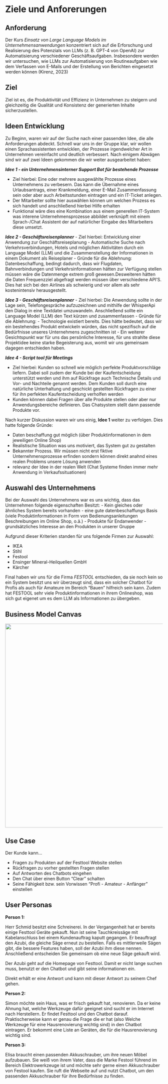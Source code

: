 # Ziele und Anforerungen

## Anforderung

Der Kurs *Einsatz von Large Language Models im Unternehmensanwendungen* konzentriert sich auf die Erforschung und Realisierung des Potenzials von LLMs (z. B. GPT-4 von OpenAI) zur Automatisierung verschiedener Geschäftsaufgaben. Insbesondere werden wir untersuchen, wie LLMs zur Automatisierung von Routineaufgaben wie dem Verfassen von E-Mails und der Erstellung von Berichten eingesetzt werden können (Kirenz, 2023)

## Ziel

Ziel ist es, die Produktivität und Effizienz in Unternehmen zu steigern und gleichzeitig die Qualität und Konsistenz der generierten Inhalte sicherzustellen.

## Ideen Entwicklung

Zu Beginn, waren wir auf der Suche nach einer passenden Idee, die alle Anforderungen abdeckt. Schnell war uns in der Gruppe klar, wir wollen einen Sprachassistenten entwicklen, der Prozesse irgendwelcher Art in Unternehmen vereinfacht und deutlich verbessert.
Nach einigem Abwägen sind wir auf zwei Ideen gekommen die wir weiter ausgearbeitet haben:

***Idee 1 - ein Unternehmensinterner Support Bot für bestehende Prozesse***

- Ziel hierbei: Eine oder mehrere ausgewählte Prozesse eines Unternehmens zu verbesern. Das kann die Übernahme eines Urlaubsantrags, einer Krankmeldung, einer E-Mail Zusammenfassung sein oder aber auch Arbeitsstunden eintragen und ein IT-Ticket anlegen. 
- Der Mitarbeiter sollte hier auswählen können um welchen Prozess es sich handelt und anschließend hierbei Hilfe erhalten
- Funktional wäre dies eine Kombination aus einem generellen IT-System was interene Unternehmensprozesse abbildet verknüpft mit einem Sprach-/Chat Assistent der auf natürlicher Eingabe des Mitarbeiters diese umsetzt.

***Idee 2 - Geschäftsreisenplanner***
- Ziel hierbei: Entwicklung einer Anwendung zur Geschäftsreiseplanung
- Automatische Suche nach Verkehrsverbindungen, Hotels und möglichen Aktivitäten durch ein Language Model (LLM) und die Zusammenstellung der Informationen in einem Dokument als Reiseplaner
- Gründe für die Ablehnung: Datenbeschaffung, bedingt dadurch, dass wir Flugdaten, Bahnverbindungen und Verkehrsinformationen hätten zur Verfügung stellen müssen wäre die Datenmenge extrem groß gewesen.Desweiteren hätten   die Daten Frequenzziel  abgefragt werden müssen über verschiedene API’S. Dies hat sich bei den Airlines als schwierig und vor allem als sehr kostenintensiv herausgestellt. 

***Idee 3 - Geschäftsreisenplanner***
- Ziel hierbei: Die Anwendung sollte in der Lage sein, Telefongespräche aufzuzeichnen und mithilfe der WhisperApi den Dialog in eine Textdatei umzuwandeln. Anschließend sollte ein Language Model (LLM) den Text kürzen und zusammenfassen
- Gründe für  die Ablehnung: - Technologie existiert bereits. Dies hätte bedeutet, dass wir ein bestehendes Produkt entwickeln würden, das nicht spezifisch auf die Bedürfnisse unseres Unternehmens zugeschnitten ist
- Ein weiterer Gesichtspunkt war für uns das persönliche Interesse, für uns strahlte diese Projektidee keine starke Begeisterung aus, womit wir uns gemeinsam dagegen entschieden haben. 

***Idee 4 - Script tool für Meetings ***

- Ziel hierbei: Kunden so schnell wie möglich perfekte Produktvorschläge liefern. Dabei soll zudem der Kunde bei der Kaufentscheidung unterstützt werden und ihm auf Rückfrage auch Technische Details und Vor- und Nachteile genannt werden. Dem Kunden soll durch eine natürliche Unterhaltung und geschickt gestellten Rückfragen zu einer für ihn perfekten Kaufentscheidung verholfen werden
- Kunden können dabei Fragen über alle Produkte stellen oder aber nur Anwendungsbereiche definieren. Das Chatsystem stellt dann passende Produkte vor.


Nach kurzer Diskussion waren wir uns einig, **Idee 1** weiter zu verfolgen. Dies hatte folgende Gründe:

- Daten beschaffung gut möglich (über Produktinformationen in dem jeweiligen Online Shop)
- Realistische Situation was uns motiviert, das System gut zu gestalten
- Bekannter Prozess. Wir müssen nicht erst fiktive Unternehmensprozesse erfinden sondern können direkt anahnd eines realen Problems unsere Lösung anwenden
- relevanz der Idee in der realen Welt (Chat Systeme finden immer mehr Anwendung in Verkaufssituationen)

## Auswahl des Unternehmens

Bei der Auswahl des Unternehmens war es uns wichtig, dass das Unternehmen folgende eigenschaften Besitzt:
- Kein gleiches oder ähnliches System bereits vorhanden
- eine gute datenbeschaffungs Basis (viele Produktinformationen in Form von Bedienungsanleitungen Beschreibungen im Online Shop, o.ä.)
- Produkte für Endanwender
- grundsätzliches Interesse an den Produkten in unserer Gruppe

Aufgrund dieser Kriterien standen für uns folgende Firmen zur Auswahl:

- IKEA
- Stihl
- Festool
- Ensinger Mineral-Heilquellen GmbH
- Kärcher 

Final haben wir uns für die Firma *FESTOOL* entschieden, da sie noch kein so ein System besitzt uns wir überzeugt sind, dass ein solcher Chatbot für Profis als auch für Amateure im Bereich "Bauen" hilfreich sein kann. Zudem hat FESTOOL sehr viele Produktinformationen in ihrem Onlineshop, was sich gut eigenet um es dem LLM als Informationen zu übergeben.

## Business Model Canvas

<img src="images/Business_Model_Canvas.png" width="650">


## Use Case

Der Kunde kann...

- Fragen zu Produkten auf der Festtool Website stellen
- Rückfragen zu vorher gestellten Fragen stellen
- Auf Antworten des Chatbots eingehen
- Den Chat über einen Button “Clear” schalten
- Seine Fähigkeit bzw. sein Vorwissen "Profi - Amateur - Anfänger" einstellen



## User Personas

**Person 1:**

Herr Schmid besitzt eine Schreinerei. In der Vergangenheit hat er bereits einige Festtool Geräte gekauft. Nun ist seine Tauchkreissäge mit Kabelanschluss bei einem Kundenauftrag kaputt gegangen. Er beauftragt den Azubi, die gleiche Säge erneut zu bestellen. Falls es mittlerweile Sägen gibt, die bessere Features haben, soll der Azubi ihm diese nennen. Anschließend entscheiden Sie gemeinsam ob eine neue Säge gekauft wird.

Der Azubi geht auf die Homepage von Festtool. Damit er nicht lange suchen muss, benutzt er den Chatbot und gibt seine informationen ein.

Direkt erhält er eine Antwort und kann mit dieser Antwort zu seinem Chef gehen.

**Person 2:**

Simon möchte sein Haus, was er frisch gekauft hat, renovieren. Da er keine Ahnung hat, welche Werkzeuge dafür geeignet sind sucht er im Internet nach Herstellern. Er findet Festtool und den Chatbot darauf. Praktischerweise kann er genau die Frage die er hat (also Welche Werkzeuge für eine Hausrenovierung wichtig sind) in den Chatbot eintragen.  Er bekommt eine Liste an Geräten, die für die Hausrenovierung wichtig sind.

**Person 3:**

Elisa braucht einen passenden Akkuschrauber, um ihre neuen Möbel aufzubauen. Sie weiß von ihrem Vater, dass die Marke Festool führend im Bereich Elektrowerkzeuge ist und möchte sehr gerne einen Akkuschrauber von Festool kaufen. Sie ruft die Webseite auf und nutzt Chatbot, um den passenden Akkuschrauber für ihre Bedürfnisse zu finden.
